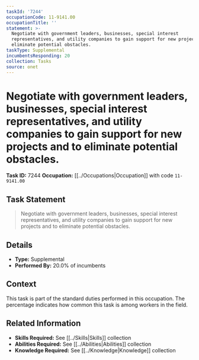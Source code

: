```yaml
---
taskId: '7244'
occupationCode: 11-9141.00
occupationTitle: ''
statement: >-
  Negotiate with government leaders, businesses, special interest
  representatives, and utility companies to gain support for new projects and to
  eliminate potential obstacles.
taskType: Supplemental
incumbentsResponding: 20
collection: Tasks
source: onet
---
```

# Negotiate with government leaders, businesses, special interest representatives, and utility companies to gain support for new projects and to eliminate potential obstacles.

**Task ID:** 7244
**Occupation:** [[../Occupations|Occupation]] with code `11-9141.00`

## Task Statement

> Negotiate with government leaders, businesses, special interest representatives, and utility companies to gain support for new projects and to eliminate potential obstacles.

## Details

- **Type:** Supplemental
- **Performed By:** 20.0% of incumbents

## Context

This task is part of the standard duties performed in this occupation. The percentage indicates how common this task is among workers in the field.

## Related Information

- **Skills Required:** See [[../Skills|Skills]] collection
- **Abilities Required:** See [[../Abilities|Abilities]] collection
- **Knowledge Required:** See [[../Knowledge|Knowledge]] collection
